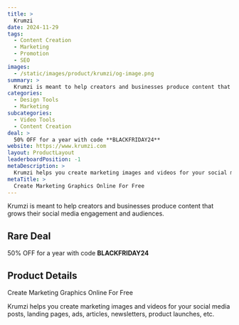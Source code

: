 ```yaml
---
title: >
  Krumzi
date: 2024-11-29
tags:
  - Content Creation
  - Marketing
  - Promotion
  - SEO
images:
  - /static/images/product/krumzi/og-image.png
summary: >
  Krumzi is meant to help creators and businesses produce content that grows their social media engagement and audiences.
categories:
  - Design Tools
  - Marketing
subcategories:
  - Video Tools
  - Content Creation
deal: >
  50% OFF for a year with code **BLACKFRIDAY24**
website: https://www.krumzi.com
layout: ProductLayout
leaderboardPosition: -1
metaDescription: >
  Krumzi helps you create marketing images and videos for your social media posts, landing pages, ads, articles, newsletters, product launches, etc.
metaTitle: >
  Create Marketing Graphics Online For Free
---
```

Krumzi is meant to help creators and businesses produce content that grows their social media engagement and audiences.

## Rare Deal

50% OFF for a year with code **BLACKFRIDAY24**

## Product Details

Create Marketing Graphics Online For Free

Krumzi helps you create marketing images and videos for your social media posts, landing pages, ads, articles, newsletters, product launches, etc.
